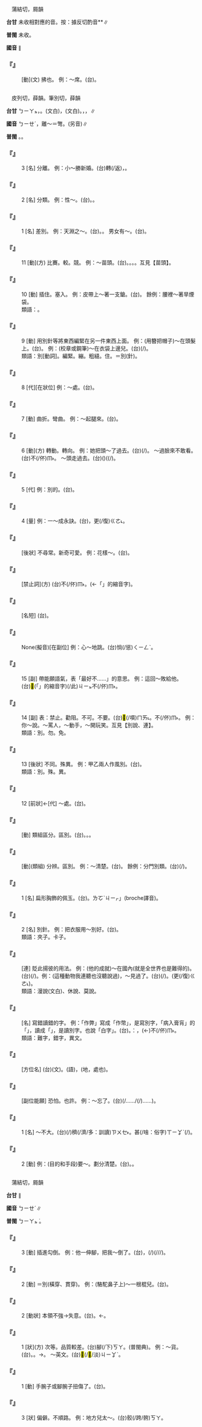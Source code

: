 
=={{ruby|襒|ㄅㄧㄝˊ}}==

　蒲結切，屑韻

'''台甘''' 未收相對應的音。按：據反切酌音{{ruby|：|ㄅㄧㄚㆵ ͘}}*{{ruby|。|ㄆㄧㄚㆵ ͘}}*∥

'''普閩''' 未收。

'''國音''' {{ruby|(文)|ㄅㄧㄝˊ}}∥

    

==='''『{{ruby|襒|ㄅㄧㄝˊ}}』'''===
: [動](文) 拂也。 例：～席。(台){{ruby|絆|ㄅㄨㆩ˪}}{{ruby|著|ㄉㄧㄜㆷ}}{{ruby|席|ㄑㄧㄜㆷ ͘}}{{ruby|仔|ㄚ}}。
    

=={{ruby|別|ㄅㄧㄝˊ}}==

　皮列切，薛韻。筆別切，薛韻

'''台甘''' <rt>ㄅㄧㄚㆵ</rt>，{{ruby|識|ㄒㄧㆵ}}{{ruby|別|ㄅㄧㄚㆵ}}。{{ruby|區|ㄎㄨ}}{{ruby|別|ㄅㄧㄚㆵ}}(文白){{ruby|。|ㄅㄧㄚㆵ ͘}}，{{ruby|離|ㄌㄧ˫}}{{ruby|別|ㄅㄧㄚㆵ ͘}}(文白)。{{ruby|(語)|ㄅㄚㆵ ͘}}，{{ruby|別|ㄅㄚㆵ ͘}}{{ruby|日|ㆢㄧㆵ ͘}}{{ruby|/|ㄌㄧㆵ ͘}}{{ruby|。|ㄅㄚㆵ}}，{{ruby|識|ㄅㄚㆵ}}{{ruby|也|ㄧㄚ˪}}∥

'''國音''' <rt>ㄅㄧㄝˊ</rt>，離～{{ruby|。|ㄅㄧㄝˋ}}＝彆。(另音){{ruby|別|ㄅㄧㄝˋ}}∥

'''普閩''' {{ruby|(文)|ㄅㄧㄚㆵ}}{{ruby|，|ㄅㄧㄚㆵ ͘}}。{{ruby|(白)|ㄅㄚㆵ}}{{ruby|，|ㄅㄚㆵ ͘}}。

    

==='''『{{ruby|別|ㄅㄧㄝˊ}}』'''===
:3  [名] 分離。 例：小～勝新婚。(台){{ruby|對|ㄉㄨㄧ˪}}{{ruby|→|ㄨㄧ˪}}{{ruby|短|ㄉㆤˋ}}{{ruby|期|ㄍㄧˊ}}{{ruby|日|ㆢㄧㆵ ͘}}{{ruby|/|ㄌㄧㆵ ͘}}{{ruby|丌|ㆤ}}{{ruby|離|ㄌㄧ˫}}{{ruby|別|ㄅㄧㄚㆵ ͘}}轉(/返){{ruby|·|ㄉㆭˋ}}{{ruby|來|·ㄌㄞˊ}}，{{ruby|比|ㄅㄧˋ}}{{ruby|起|ㄎㄧˋ}}{{ruby|新|ㄒㄧㄣ}}{{ruby|婚|ㄏㄨㄣ}}{{ruby|較|ㄎㄚㆷ}}{{ruby|相|ㄒㄧㆲ}}{{ruby|好|ㄏㄜˋ}}。
    

==='''『{{ruby|別|ㄅㄧㄝˊ}}』'''===
:2  [名] 分類。 例：性～。(台){{ruby|性|ㄒㄧㄥ˪}}{{ruby|別|ㄅㄧㄚㆵ}}。{{ruby|按|ㄢ˪}}{{ruby|男|ㄌㆰˊ}}{{ruby|女|ㄌㄧˋ}}{{ruby|/|ㄌㄨˋ}}{{ruby|性|ㄒㄧㄥ˪}}{{ruby|丌|ㆤ}}{{ruby|分|ㄏㄨㄣ}}{{ruby|類|ㄌㄨㄧ˫}}。
    

==='''『{{ruby|別|ㄅㄧㄝˊ}}』'''===
:1  [名] 差別。 例：天淵之～。(台){{ruby|差|ㄘㄚ}}{{ruby|去|ㄎㄧ˪}}{{ruby|天|ㄊㄧㄢ}}{{ruby|淵|ㄧㄢ}}。{{ruby|差|ㄘㄚ}}{{ruby|去|ㄎㄧ˪}}{{ruby|真|ㄐㄧㄣ}}{{ruby|遠|ㄏㆭ˫}}。 男女有～。(台){{ruby|男|ㄌㆰˊ}}{{ruby|女|ㄌㄧˋ}}{{ruby|/|ㄌㄨˋ}}{{ruby|丌|ㆤ}}{{ruby|中|ㄉㄧㆲ}}{{ruby|間|ㄍㄢ}}{{ruby|有|ㄨ˫}}{{ruby|分|ㄏㄨㄣ}}{{ruby|別|ㄅㄧㄚㆵ}}。
    

==='''『{{ruby|別|ㄅㄧㄝˊ}}』'''===
:11  [動](方) 比賽。較。競。 例：～苗頭。(台){{ruby|比|ㄅㄧˋ}}{{ruby|賽|ㄙㄞ˪}}。{{ruby|競|ㄍㄧㄥ˪}}{{ruby|爭|ㄐㄧㄥ}}。{{ruby|爭|ㄐㄧㄥ}}{{ruby|勝|ㄒㄧㄥ˪}}。{{ruby|爭|ㄐㄧㄥ}}{{ruby|出|ㄘㄨㆵ}}{{ruby|新|ㄒㄧㄣ}}{{ruby|步|ㄅㆦ˫}}{{ruby|數|ㄙㆦ˪}}。互見【苗頭】。
    

==='''『{{ruby|別|ㄅㄧㄝˊ}}』'''===
:10  [動] 插住。塞入。 例：皮帶上～著一支鎗。(台){{ruby|皮|ㄆㄨㆤˊ}}{{ruby|/|ㄆㆤˊ}}{{ruby|帶|ㄉㄨㄚ˪}}{{ruby|插|ㄘㄚㆷ}}{{ruby|一|ㄐㄧㆵ ͘}}{{ruby|枝|ㄍㄧ}}{{ruby|銃|ㄑㄧㄥ˪}}。 餘例：腰裡～著旱煙袋。
:類語：{{ruby|卡|ㄑㄧㄚˇ}}。
:
    

==='''『{{ruby|別|ㄅㄧㄝˊ}}』'''===
:9  [動] 用別針等將東西編緊在另一件東西上面。 例：(用簪把帽子)～在頭髮上。(台){{ruby|揙|ㄅㄧㄣˋ}}{{ruby|站|ㄉㆰ˪}}{{ruby|/|ㄉㄧㆰ˪}}{{ruby|頭|ㄊㄠˊ}}{{ruby|鬃|ㄗㄤ}}{{ruby|裏|ㄌㄧㄣ˪}}。 例：(校章或鋼筆)～在衣袋上邊兒。(台){{ruby|揙|ㄅㄧㄣˋ}}(/{{ruby|結|ㄍㄚㆵ}}){{ruby|站|ㄉㆰ˪}}{{ruby|/|ㄉㄧㆰ˪}}{{ruby|衫|ㄙㆩ}}{{ruby|袋|ㄉㆤ˫}}{{ruby|仔|ㄚ}}{{ruby|丌|ㆤ}}{{ruby|頂|ㄉㄧㄥˋ}}{{ruby|面|ㆠㄧㄣ˫}}。
:
:
:類語：別[動詞]。編緊。繃。粗縫。{{ruby|卡|ㄑㄧㄚˇ}}住。{{ruby|蹩|ㄅㄧㄝˊ}}＝別(針)。
:
    

==='''『{{ruby|別|ㄅㄧㄝˊ}}』'''===
:8  [代][在狀位] 例：～處。(台){{ruby|別|ㄅㄚㆵ ͘}}{{ruby|丌|ㆤ}}{{ruby|所|ㄙㆦˋ}}{{ruby|在|ㄗㄞ˫}}。
    

==='''『{{ruby|別|ㄅㄧㄝˊ}}』'''===
:7  [動] 曲折。彎曲。 例：～起腿來。(台){{ruby|骹|ㄎㄚ}}{{ruby|仔|ㄚ}}{{ruby|蹺|ㄎㄧㄠ}}{{ruby|起|·ㄎㄧˋ}}{{ruby|來|·ㄌㄞˊ}}。
    

==='''『{{ruby|別|ㄅㄧㄝˊ}}』'''===
:6  [動](方) 轉動。轉向。 例：她把頭～了過去。(台){{ruby|伊|ㄧ}}{{ruby|頭|ㄊㄠˊ}}{{ruby|殼|ㄎㄚㆶ}}(/{{ruby|面|ㆠㄧㄣ˫}}){{ruby|越|ㄨㄚㆵ ͘}}{{ruby|邊|ㄅㆪ}}{{ruby|仔|ㄚ}}{{ruby|去|·ㄎㄧ˪}}。 ～過臉來不敢看。(台){{ruby|面|ㆠㄧㄣ˫}}{{ruby|越|ㄨㄚㆵ ͘}}{{ruby|邊|ㄅㆪ}}{{ruby|仔|ㄚ}}不(/伓)<rt>ㆬ˫</rt>{{ruby|敢|ㄍㆩˋ}}{{ruby|看|ㄎㄨㆩ˪}}。 ～頭走過去。(台){{ruby|頭|ㄊㄠˊ}}{{ruby|<mark>&#xffaf0;</mark>|ㄏㆮ˪}}{{ruby|高|ㄍㄨㄢˊ}}({{ruby|表|ㄅㄧㄠˋ}}{{ruby|死|ㄒㄧˋ}}{{ruby|心|ㄒㄧㆬ}}){{ruby|行|ㄍㄧㆩˊ}}{{ruby|過|ㄍㄨㆤ˪}}{{ruby|/|ㄍㆤ˪}}{{ruby|去|ㄎㄧˋ}}({{ruby|因|ㄧㄣ}}{{ruby|為|ㄨㄧ˫}}{{ruby|<mark>&#xffa49;</mark>|ㆠㆤㆷ}}{{ruby|/|ㆠㄨㆤㆷ}}{{ruby|同|ㄉㆲˊ}}{{ruby|情|ㄐㄧㄥˊ}}{{ruby|亦|ㄧㄚㆷ ͘}}{{ruby|同|ㄉㆲˊ}}{{ruby|情|ㄐㄧㄥˊ}}{{ruby|<mark>&#xffa45;</mark>|ㆠㆤ˫}}{{ruby|/|ㆠㄨㆤ˫}}{{ruby|得|ㄉㄧㆵ}}{{ruby|是|ㄒㄧ˫}}(/{{ruby|了|ㄌㄧㄠˋ}})。
    

==='''『{{ruby|別|ㄅㄧㄝˊ}}』'''===
:5  [代] 例：別的。(台){{ruby|別|ㄅㄚㆵ ͘}}{{ruby|個|ㆤˊ}}。
    

==='''『{{ruby|別|ㄅㄧㄝˊ}}』'''===
:4  [量] 例：一～成永訣。(台){{ruby|一|ㄧㆵ}}{{ruby|旦|ㄉㄢ˪}}{{ruby|丌|ㆤ}}{{ruby|離|ㄌㄧ˫}}{{ruby|別|ㄅㄧㄚㆵ ͘}}{{ruby|變|ㄅㆪ˪}}{{ruby|做|ㄗㄨㆤ˪}}{{ruby|/|ㄗㄜ˪}}{{ruby|永|ㄧㄥˋ}}{{ruby|遠|ㄨㄢˋ}}{{ruby|丌|ㆤ}}{{ruby|相|ㄒㄧㄜ}}{{ruby|/|ㄙㆩ}}{{ruby|辭|ㄒㄧˊ}}，{{ruby|<mark>&#xffa45;</mark>|ㆠㆤ˫}}{{ruby|/|ㆠㄨㆤ˫}}{{ruby|得|ㄉㄧㆵ}}更(/復)<rt>ㄍㄜ˪</rt>{{ruby|/|ㄍㄜㆷ}}{{ruby|再|ㄗㄞ˪}}{{ruby|相|ㄒㄧㄜ}}{{ruby|/|ㄙㆩ}}{{ruby|見|ㄍㆪ˪}}。
    

==='''『{{ruby|別|ㄅㄧㄝˊ}}{{ruby|致|ㄓˋ}}』'''===
: [後狀] 不尋常。新奇可愛。 例：花樣～。(台){{ruby|花|ㄏㄨㆤ}}{{ruby|樣|ㄧㆫ˫}}{{ruby|/|ㄧㆧ˫}}{{ruby|特|ㄉㄧㆤㆶ ͘}}{{ruby|別|ㄅㄧㄚㆵ ͘}}{{ruby|合|ㄍㄚㆴ}}{{ruby|人|ㄌㄤˊ}}{{ruby|無|ㆠㄜˊ}}{{ruby|共|ㄍㄤ˫}}{{ruby|款|ㄎㄨㄢˋ}}{{ruby|丌|ㆤ}}{{ruby|好|ㄏㄜˋ}}。
    

==='''『{{ruby|別|ㄅㄧㄝˊ}}{{ruby|家|ㄐㄧㄝ}}』'''===
: [禁止詞](方) (台)不(/伓)<rt>ㆬ˫</rt>{{ruby|通|ㄊㄤ}}。{{ruby|<mark>&#xffb49;</mark>|ㄇㄞ˪}}(←「{{ruby|伓|ㆬ˫}}{{ruby|愛|ㄞ˪}}」的縮音字)。
    

==='''『{{ruby|別|ㄅㄧㄝˊ}}{{ruby|家|ㄐㄧㄚ}}』'''===
: [名短] (台){{ruby|別|ㄅㄚㆵ ͘}}{{ruby|人|ㄌㄤˊ}}{{ruby|兜|ㄉㄠ}}{{ruby|或|ㄧㄚㆷ ͘}}{{ruby|別|ㄅㄚㆵ ͘}}{{ruby|間|ㄍㄧㄥ}}{{ruby|店|ㄉㄧㆰ˪}}。
    

==='''『{{ruby|別|ㄅㄧㄝˊ}}{{ruby|別|ㄅㄧㄝˊ}}』'''===
: None(擬音)[在副位] 例：心～地跳。(台){{ruby|心|ㄒㄧㆬ}}{{ruby|肝|ㄍㄨㆩ}}{{ruby|頭|ㄊㄠˊ}}{{ruby|噗|ㄆㆦㆶ ͘}}{{ruby|噗|ㄆㆦㆶ ͘}}惝(/慫)<rt>ㄑㄧㄥˋ</rt>。
    

==='''『{{ruby|別|ㄅㄧㄝˊ}}』'''===
:15  [副] 帶能願語氣，表「最好不……」的意思。 例：這回～敗給他。(台)<mark>&#xffb50;</mark>(「{{ruby|此|ㄐㄧˋ}}{{ruby|一|ㄐㄧㆵ ͘}}」的縮音字)(/此)<rt>ㄐㄧㆵ</rt>{{ruby|幫|ㄅㄤ}}不(/伓)<rt>ㆬ˫</rt>{{ruby|通|ㄊㄤ}}{{ruby|輸|ㄙㄨ}}{{ruby|<mark>&#xffad9;</mark>|ㄧㄣ}}。
    

==='''『{{ruby|別|ㄅㄧㄝˊ}}』'''===
:14  [副] 表：禁止。勸阻。不可。不要。(台)<mark>&#xffb49;</mark>(/嘪)<rt>ㄇㄞ˪</rt>。不(/伓)<rt>ㆬ˫</rt>{{ruby|通|ㄊㄤ}}。 例：你～說。～罵人，～動手，～開玩笑。互見【別說、連】。
:類語：別。勿。免。
:
    

==='''『{{ruby|別|ㄅㄧㄝˊ}}』'''===
:13  [後狀] 不同。殊異。 例：甲乙兩人作風{{ruby|迥|ㄐㄩㄥˇ}}別。(台){{ruby|大|ㄉㄨㄚ˫}}{{ruby|無|ㆠㄜˊ}}{{ruby|共|ㄍㄤ˫}}{{ruby|款|ㄎㄨㄢˋ}}。
:類語：別。殊。異。
:
    

==='''『{{ruby|別|ㄅㄧㄝˊ}}』'''===
:12  [前狀]←[代] ～處。(台){{ruby|別|ㄅㄚㆵ ͘}}{{ruby|個|ㆤˊ}}{{ruby|所|ㄙㆦˋ}}{{ruby|在|ㄗㄞ˫}}。
    

==='''『{{ruby|辨|ㄅㄧㄢˋ}}{{ruby|別|ㄅㄧㄝˊ}}』'''===
: [動] 類組區分。區別。(台){{ruby|辨|ㄅㄧㄢ˫}}{{ruby|別|ㄅㄧㄚㆵ}}。{{ruby|分|ㄏㄨㄣ}}{{ruby|別|ㄅㄧㄚㆵ}}。{{ruby|區|ㄎㄨ}}{{ruby|別|ㄅㄧㄚㆵ}}。
    

==='''『{{ruby|分|ㄈㄣ}}{{ruby|別|ㄅㄧㄝˊ}}』'''===
: [動](類組) 分辨。區別。 例：～清楚。(台){{ruby|分|ㄏㄨㄣ}}{{ruby|別|ㄅㄧㄚㆵ}}。 餘例：分門別類。(台){{ruby|共|ㄍㄧㆲ˫}}{{ruby|同|ㄉㆲˊ}}{{ruby|性|ㄒㄧㄥ˪}}{{ruby|質|ㄐㄧㆵ}}(/{{ruby|種|ㄐㄧㆲˋ}}{{ruby|類|ㄌㄨㄧ˫}}){{ruby|丌|ㆤ}}{{ruby|集|ㄐㄧㆴ ͘}}{{ruby|做|ㄗㄨㆤ˪}}{{ruby|/|ㄗㄜ˪}}{{ruby|一|ㄐㄧㆵ ͘}}{{ruby|位|ㄨㄧ˫}}。
    

==='''『{{ruby|別|ㄅㄧㄝˊ}}{{ruby|子|·ㄗˇ}}』'''===
:1  [名] 扁形胸飾的佩玉。(台){{ruby|箄|ㄅㄧㄣˋ}}{{ruby|針|ㄗㆰ}}{{ruby|/|ㄐㄧㆰ}}。{{ruby|「|ㆠㄨㆷ}}<rt>ㄌㆦˋ</rt><rt>ㄐㄧㆷ</rt>」(broche譯音)。
    

==='''『{{ruby|別|ㄅㄧㄝˊ}}{{ruby|子|·ㄗˇ}}』'''===
:2  [名] 別針。 例：把衣服用～別好。(台){{ruby|衫|ㄙㆩ}}{{ruby|用|ㄧㄥ˫}}{{ruby|/|ㄧㆲ˫}}{{ruby|箄|ㄅㄧㄣˋ}}{{ruby|針|ㄗㆰ}}{{ruby|/|ㄐㄧㆰ}}{{ruby|揙|ㄅㄧㄣˋ}}{{ruby|付|ㄏㆦ˫}}{{ruby|好|ㄏㄜˋ}}。
:類語：夾子。卡子。
:
    

==='''『{{ruby|別|ㄅㄧㄝˊ}}{{ruby|說|ㄕㄨㄛ}}』'''===
: [連] 貶此揚彼的用法。 例：(他的成就)～在國內(就是全世界也是難得的)。(台){{ruby|免|ㆠㄧㄢˋ}}{{ruby|講|ㄍㆲˋ}}{{ruby|→|ㄍㆲ}}{{ruby|國|ㄍㆦㆶ}}{{ruby|內|ㄌㄞ˫}}{{ruby|或|ㄧㄚㆷ ͘}}{{ruby|國|ㄍㆦㆶ}}{{ruby|內|ㄌㄞ˫}}{{ruby|著|ㄉㄧㄜㆷ}}(/{{ruby|都|ㄉㄜ˫}}){{ruby|免|ㆠㄧㄢˋ}}{{ruby|講|ㄍㆲˋ}}。例：(這種動物我連聽也沒聽說過)，～見過了。(台){{ruby|免|ㆠㄧㄢˋ}}{{ruby|講|ㄍㆲˋ}}{{ruby|起|ㄎㄧˋ}}{{ruby|曾|ㆠㄚㆵ}}(/{{ruby|識|ㆠㄚㆵ}}{{ruby|/|ㄅㄚㆵ}}){{ruby|看|ㄎㄨㆩ˪}}{{ruby|見|ㄍㆪ˪}}。{{ruby|意|ㄧ˪}}{{ruby|思|ㄙㄨ˪}}{{ruby|是|ㄒㄧ˫}}({{ruby|更|ㄍㄧㄥˋ}}更(/復)<rt>ㄍㄜ˪</rt>{{ruby|/|ㄍㄜㆷ}}{{ruby|較|ㄎㄚㆷ}}{{ruby|無|ㆠㄜˊ}}{{ruby|有|ㄨ˫}}{{ruby|看|ㄎㄨㆩ˪}}{{ruby|見|ㄍㆪ˪}}{{ruby|丌|ㆤ}}{{ruby|道|ㄉㄜ˫}}{{ruby|理|ㄌㄧˋ}})。
:類語：漫說(文白)、休說、莫說。
:
    

==='''『{{ruby|別|ㄅㄧㄝˊ}}{{ruby|字|ㄗˋ}}』'''===
: [名] 寫錯讀錯的字。 例：「作弊」寫成「作幣」，是寫別字，「病入膏肓」的「{{ruby|肓|ㄏㄨㄤ}}」，讀成「{{ruby|盲|ㄇㄤˊ}}」，是讀別字。也說「白字」。(台){{ruby|白|ㄅㆤㆷ ͘}}{{ruby|字|ㆢㄧ˫}}{{ruby|/|ㄌㄧ˫}}。{{ruby|俗|ㄒㄧㄜ˫}}{{ruby|語|ㆣㄧˋ}}{{ruby|/|ㆣㄨˋ}}{{ruby|講|ㄍㆲˋ}}：{{ruby|烏|ㆦ}}{{ruby|紙|ㄗㄨㄚˋ}}{{ruby|寫|ㄒㄧㄚˋ}}{{ruby|白|ㄅㆤㆷ ͘}}{{ruby|字|ㆢㄧ˫}}{{ruby|/|ㄌㄧ˫}}，{{ruby|我|ㆣㄨㄚˋ}}{{ruby|識|ㄅㄚㆵ}}{{ruby|/|ㆠㄚㆶ}}(←{{ruby|別|ㄅㄧㄚㆵ}}){{ruby|汝|ㄌㄧˋ}}不(/伓)<rt>ㆬ˫</rt>{{ruby|識|ㄅㄚㆵ}}{{ruby|/|ㆠㄚㆵ}}。
:類語：難字，錯字，異文。
:
    

==='''『{{ruby|別|ㄅㄧㄝˊ}}{{ruby|處|ㄔㄨˋ}}』'''===
: [方位名] (台)(文){{ruby|別|ㄅㄧㄚㆵ ͘}}{{ruby|處|ㄘㄨ˪}}。(語){{ruby|別|ㄅㄚㆵ ͘}}{{ruby|位|ㄨㄧ˫}}，{{ruby|別|ㄅㄚㆵ}}{{ruby|地|ㄉㆤ˫}}{{ruby|→|ㄉㆤ˪}}(地，處也)。
    

==='''『{{ruby|別|ㄅㄧㄝˊ}}{{ruby|是|ㄕˋ}}』'''===
: [副位能願] 恐怕。也許。 例：～忘了。(台){{ruby|敢|ㄍㆰˋ}}{{ruby|會|ㄨㆤ˫}}{{ruby|/|ㆤ˫}}{{ruby|是|ㄒㄧ˫}}(/{{ruby|恐|ㄎㄧㆲˋ}}{{ruby|驚|ㄍㄧㆩ}}{{ruby|是|ㄒㄧ˫}}……/{{ruby|著|ㄉㄧㄜㆷ}}(/{{ruby|都|ㄉㄜ˫}}){{ruby|敢|ㄍㆩˋ}}{{ruby|是|ㄒㄧ˫}}……){{ruby|<mark>&#xffa45;</mark>|ㆠㆤ˫}}{{ruby|/|ㆠㄨㆤ˫}}{{ruby|記|ㄍㄧ˪}}{{ruby|得|ㄉㄧㆤㆶ}}{{ruby|/|ㄉㄧㆵ}}{{ruby|去|ㄎㄧ˪}}{{ruby|咧|ㄌㆤ˪}}。
    

==='''『{{ruby|區|ㄑㄩ}}{{ruby|別|ㄅㄧㄝˊ}}』'''===
:1  [名] ～不大。(台){{ruby|區|ㄎㄨ}}{{ruby|別|ㄅㄧㄚㆵ}}(/{{ruby|爭|ㄐㄧㄥ}}{{ruby|差|ㄘㄚ}}){{ruby|無|ㆠㄜˊ}}{{ruby|若|ㆡㄨㄚ˫}}{{ruby|→|ㆣㄨㄚ˫}}穧(/濟/多：訓讀)<rt>ㄗㄨㆤ˫</rt>{{ruby|/|ㄗㆤ˪}}。{{ruby|無|ㆠㄜˊ}}甚(/啥：俗字)<rt>ㄒㄧㆩˋ</rt>{{ruby|爭|ㄐㄧㄥ}}{{ruby|差|ㄘㄚ}}(/{{ruby|精|ㄐㄧㄥ}}{{ruby|差|ㄘㄚ}})。
    

==='''『{{ruby|區|ㄑㄩ}}{{ruby|別|ㄅㄧㄝˊ}}』'''===
:2  [動] 例：(目的和手段)要～。劃分清楚。(台){{ruby|區|ㄎㄨ}}{{ruby|別|ㄅㄧㄚㆵ}}。{{ruby|分|ㄏㄨㄣ}}{{ruby|清|ㄑㄧㄥ}}{{ruby|楚|ㄘㄜˋ}}。
    

=={{ruby|蹩|ㄅㄧㄝˊ}}==

　蒲結切，屑韻

'''台甘''' {{ruby|(文)|ㄅㄧㄚㆵ}}{{ruby|。|ㄆㄧㄚㆵ}}∥

'''國音''' <rt>ㄅㄧㄝˊ</rt>∥

'''普閩''' <rt>ㄅㄧㄚㆵ ͘</rt>。

    

==='''『{{ruby|蹩|ㄅㄧㄝˊ}}』'''===
:3  [動] 插進勾倒。 例：他一伸腳，把我～倒了。(台){{ruby|伊|ㄧ}}{{ruby|骹|ㄎㄚ}}{{ruby|一|ㄐㄧㆵ ͘}}{{ruby|下|·ㆤ˫}}{{ruby|伸|ㄘㄨㄣ}}{{ruby|出|ㄘㄨㆵ}}{{ruby|來|·ㄌㄞˊ}}，{{ruby|著|ㄉㄧㄜㆷ}}(/{{ruby|都|ㄉㄜ˫}}){{ruby|共|ㄍㄚ˫}}{{ruby|我|ㆣㄨㄚˋ}}{{ruby|鉤|ㄍㄠ}}(/{{ruby|<mark>&#xf91ec;</mark>|ㄍㄨㄞ˫}}/{{ruby|趹|ㄍㄨㄚㆵ}}/{{ruby|蹳|ㄆㄨㄚㆵ}}){{ruby|倒|ㄉㄜˋ}}{{ruby|落|ㄌㄜㆷ ͘}}{{ruby|去|·ㄎㄧ˪}}。
    

==='''『{{ruby|蹩|ㄅㄧㄝˊ}}』'''===
:2  [動] ＝別(橫穿、貫穿)。 例：(駱駝鼻子上)～一根棍兒。(台){{ruby|貫|ㄍㆭ˪}}{{ruby|一|ㄐㄧㆵ ͘}}{{ruby|枝|ㄍㄧ}}{{ruby|柴|ㄘㄚˊ}}{{ruby|仔|ㄚ}}。
    

==='''『{{ruby|蹩|ㄅㄧㄝˊ}}{{ruby|腳|ㄐㄧㄠˇ}}』'''===
:2  [動狀] 本領不強→失意。(台){{ruby|鼻|ㄆㆪ˫}}{{ruby|仔|ㄚ}}{{ruby|凹|ㄋㄞㆷ}}{{ruby|/|ㄋㄚㆷ}}{{ruby|凹|ㄋㄞㆷ}}{{ruby|/|ㄋㄚㆷ}}。←{{ruby|無|ㆠㄜˊ}}{{ruby|本|ㄅㄨㄣˋ}}{{ruby|事|ㄙㄨ˫}}。
    

==='''『{{ruby|蹩|ㄅㄧㄝˊ}}{{ruby|腳|ㄐㄧㄠˇ}}』'''===
:1  [狀](方) 次等。品質較差。(台)腳(/下)<rt>ㄎㄚ</rt>{{ruby|俏|ㄙㄠ}}{{ruby|貨|ㄏㆤ˪}}{{ruby|/|ㄏㄨㆤ˪}}。{{ruby|骹|ㄎㄚ}}{{ruby|脩|ㄙㄠ}}(普閩典)。 例：～貨。(台){{ruby|<mark>&#xffb4e;</mark>|ㆠㄞˋ}}{{ruby|貨|ㄏㆤ˪}}{{ruby|/|ㄏㄨㆤ˪}}。{{ruby|含|ㄏㆰ}}{{ruby|脆|ㄙㄠ}}{{ruby|貨|ㄏㆤ˪}}{{ruby|/|ㄏㄨㆤ˪}}。→{{ruby|無|ㆠㄜˊ}}{{ruby|本|ㄅㄨㄣˋ}}{{ruby|等|ㄉㄧㄥˋ}}。 ～英文。(台){{ruby|半|ㄅㄨㆩ˪}}{{ruby|鹹|ㄍㄧㆰˊ}}<mark>&#xf91ee;</mark>(/<mark>&#xf8f75;</mark>/淡)<rt>ㄐㄧㆩˋ</rt>{{ruby|丌|ㆤ}}{{ruby|英|ㄧㄥ}}{{ruby|語|ㆣㄨˋ}}{{ruby|/|ㆣㄧˋ}}。
    

==='''『{{ruby|蹩|ㄅㄧㄝˊ}}』'''===
:1  [動] 手腕子或腳腕子扭傷了。(台){{ruby|跩|ㄗㄨㄞ˫}}{{ruby|著|ㄉㄧㄜㆷ}}。
    

==='''『{{ruby|蹩|ㄅㄧㄝˊ}}{{ruby|腳|ㄐㄧㄠˇ}}』'''===
:3  [狀] 偏僻。不順路。 例：地方兒太～。(台){{ruby|所|ㄙㆦˋ}}{{ruby|在|ㄗㄞ˫}}{{ruby|偏|ㄆㄧㄢ}}{{ruby|僻|ㄆㄧㄚㆷ}}{{ruby|少|ㄐㄧㄜˋ}}{{ruby|人|ㄌㄤˊ}}{{ruby|行|ㄍㄧㆩˊ}}骹(/跨/骻)<rt>ㄎㄚ</rt>{{ruby|到|ㄍㄠ˪}}。
    
